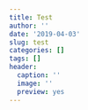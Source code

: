 ```yaml
---
title: Test
author: ''
date: '2019-04-03'
slug: test
categories: []
tags: []
header:
  caption: ''
  image: ''
  preview: yes
---
```

